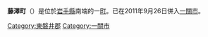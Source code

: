 {{日本町村 (廢除)|
自治體名=藤澤|
町村=町|
町村章=|
日文原名=藤沢町|
平假名=ふじさわちょう|
羅馬字拼音=Fujisawa-chō|
廢除時間 = 2011年9月26日|
廢除理由 = 編入合併|
廢除時處置 = '''藤澤町''' → [[一關市|一關市]]|
現在自治體 = 一關市|
都道府縣=岩手縣|
支廳=|
郡=東磐井郡|
編號=03422-3|
面積=123.15|
邊界未定=|
人口=9,706|
統計時間=2007年7月1日|
自治體=[[一關市|一關市]]<br />'''[[宮城縣|宮城縣]]'''：[[登米市|登米市]]、[[氣仙沼市|氣仙沼市]]|
樹=杉|
花=紫藤|
鳥=|
其他象徵物=|
其他象徵=|
郵遞區號=029-3405|
所在地=東磐井郡藤澤町藤澤字町裏105番地|
電話號碼=191-63-2111|
外部連結=http://www.town.fujisawa.iwate.jp/|
經度=|
緯度=|
地圖=|
註記=
}}
'''藤澤町'''（{{jpn|j=藤沢町|kyu=藤澤町|hg=ふじさわちょう|rm=Fujisawa chō|f=y}}）是位於[[岩手縣|岩手縣]]南端的一[[町|町]]。已在2011年9月26日併入[[一關市|一關市]]。

{{岩手縣}}{{Authority control}}

[[Category:東磐井郡|Category:東磐井郡]]
[[Category:一關市|Category:一關市]]